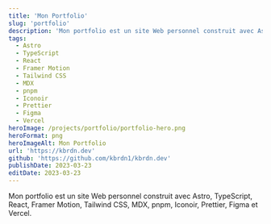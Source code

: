 ```yaml
---
title: 'Mon Portfolio'
slug: 'portfolio'
description: 'Mon portfolio est un site Web personnel construit avec Astro et pnpm.'
tags:
  - Astro
  - TypeScript
  - React
  - Framer Motion
  - Tailwind CSS
  - MDX
  - pnpm
  - Iconoir
  - Prettier
  - Figma
  - Vercel
heroImage: /projects/portfolio/portfolio-hero.png
heroFormat: png
heroImageAlt: Mon Portfolio
url: 'https://kbrdn.dev'
github: 'https://github.com/kbrdn1/kbrdn.dev'
publishDate: 2023-03-23
editDate: 2023-03-23
---
```


Mon portfolio est un site Web personnel construit avec Astro, TypeScript, React, Framer Motion, Tailwind CSS, MDX, pnpm, Iconoir, Prettier, Figma et Vercel.
